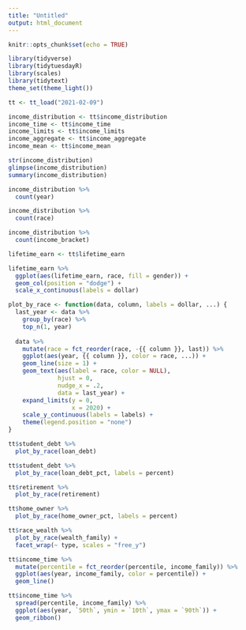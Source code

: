 ```yaml
---
title: "Untitled"
output: html_document
---
```


```r
knitr::opts_chunk$set(echo = TRUE)
```

```r
library(tidyverse)
library(tidytuesdayR)
library(scales)
library(tidytext)
theme_set(theme_light())

tt <- tt_load("2021-02-09")
```

```r
income_distribution <- tt$income_distribution
income_time <- tt$income_time
income_limits <- tt$income_limits
income_aggregate <- tt$income_aggregate
income_mean <- tt$income_mean

str(income_distribution)
glimpse(income_distribution)
summary(income_distribution)

income_distribution %>% 
  count(year)

income_distribution %>% 
  count(race)

income_distribution %>% 
  count(income_bracket)

```

```r
lifetime_earn <- tt$lifetime_earn

lifetime_earn %>% 
  ggplot(aes(lifetime_earn, race, fill = gender)) +
  geom_col(position = "dodge") +
  scale_x_continuous(labels = dollar)
```

```r
plot_by_race <- function(data, column, labels = dollar, ...) {
  last_year <- data %>% 
    group_by(race) %>% 
    top_n(1, year)  
    
  data %>% 
    mutate(race = fct_reorder(race, -{{ column }}, last)) %>% 
    ggplot(aes(year, {{ column }}, color = race, ...)) +
    geom_line(size = 1) +
    geom_text(aes(label = race, color = NULL), 
              hjust = 0, 
              nudge_x = .2,
              data = last_year) +
    expand_limits(y = 0, 
                  x = 2020) +
    scale_y_continuous(labels = labels) +
    theme(legend.position = "none")
}

tt$student_debt %>% 
  plot_by_race(loan_debt)

tt$student_debt %>% 
  plot_by_race(loan_debt_pct, labels = percent)

tt$retirement %>% 
  plot_by_race(retirement)

tt$home_owner %>% 
  plot_by_race(home_owner_pct, labels = percent)

tt$race_wealth %>% 
  plot_by_race(wealth_family) + 
  facet_wrap(~ type, scales = "free_y")

```
```r
tt$income_time %>% 
  mutate(percentile = fct_reorder(percentile, income_family)) %>% 
  ggplot(aes(year, income_family, color = percentile)) +
  geom_line()

tt$income_time %>% 
  spread(percentile, income_family) %>% 
  ggplot(aes(year, `50th`, ymin = `10th`, ymax = `90th`)) +
  geom_ribbon()

```



